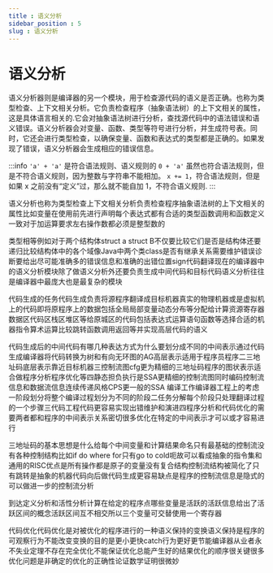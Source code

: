 ```yaml
---
title : 语义分析
sidebar_position : 5
slug : 语义分析
---
```

# 语义分析

语义分析器则是编译器的另一个模块，用于检查源代码的语义是否正确。也称为类型检查、上下文相关分析。它负责检查程序（抽象语法树）的上下文相关的属性，这是具体语言相关的.它会对抽象语法树进行分析，查找源代码中的语法错误和语义错误。语义分析器会对变量、函数、类型等符号进行分析，并生成符号表。同时，它还会进行类型检查，以确保变量、函数和表达式的类型都是正确的。如果发现了错误，语义分析器会生成相应的错误信息。

:::info
`'a' + 'a'` 是符合语法规则、语义规则的
`0 + 'a'` 虽然也符合语法规则，但是不符合语义规则，因为整数与字符串不能相加。
`x += 1`，符合语法规则，但是如果 x 之前没有“定义”过，那么就不能自加 1，不符合语义规则.
:::

语义分析也称为类型检查上下文相关分析负责检查程序抽象语法树的上下文相关的属性比如变量在使用前先进行声明每个表达式都有合适的类型函数调用和函数定义一致对于加运算要求左右操作数都必须是整型数的

类型相等例如对于两个结构体struct a struct B不仅要比较它们是否是结构体还要递归比较结构体中的各个域像Java中两个类class是否有继承关系需要维护错误诊断要给出尽可能准确多的错误信息和准确的出错位置sign代码翻译现在的编译器中的语义分析模块除了做语义分析外还要负责生成中间代码和目标代码语义分析往往是编译器中最庞大也是最复杂的模块

代码生成的任务代码生成负责将源程序翻译成目标机器真实的物理机器或是虚拟机上的代码即将原程序上的数据包括全局局部变量动态分布等分配给计算资源寄存器数据区代码区栈区堆区等给原城区的代码包括表达式运算语句函数等选择合适的机器指令算术运算比较跳转函数调用返回等并实现高层代码的语义

代码生成后的中间代码有哪几种表达方式为什么要划分成不同的中间表示通过代码生成编译器将代码转换为树和有向无环图的AG高层表示适用于程序员程序二三地址码底层表示靠近目标机器三控制流图cfg更为精细的三地址码程序的图状表示适合做程序分析程序优化等四静态担负执行是SSA更精细的控制流图同时编码控制流信息和数据流信息连续传递风格CPS更一般的SSA
编译工作编译器工程上的考虑一阶段划分将整个编译过程划分为不同的阶段二任务分解每个阶段只处理翻译过程的一个步骤三代码工程代码更容易实现出错维护和演进四程序分析和代码优化的需要两者都和程序的中间表示关系密切很多优化在特定的中间表示才可以或才容易进行

三地址码的基本思想是什么给每个中间变量和计算结果命名只有最基础的控制流没有各种控制结构比如if do where for只有go to cold呃故可以看成抽象的指令集和通用的RISC优点是所有操作都是原子的变量没有复合结构控制流结构被简化了只有跳转是抽象的机器代码向后做代码生成更容易缺点是程序的控制流信息是隐式的可以做进一步的控制流分析

到达定义分析和活性分析计算在给定的程序点哪些变量是活跃的活跃信息给出了活跃区间的概念活跃区间互不相交所以三个变量可交替使用一个寄存器

代码优化代码优化是对被优化的程序进行的一种语义保持的变换语义保持是程序的可观察行为不能改变变换的目的是更小更快catch行为更好更节能编译器从业者永不失业定理不存在完全优化不能保证优化总能产生好的结果优化的顺序很关键很多优化问题是非确定的优化的正确性论证数学证明很微妙
